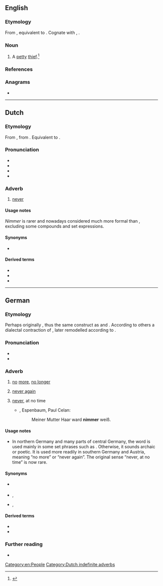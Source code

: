 {{also|Nimmer}}
==English==

===Etymology===
{{root|en|ine-pro|*nem-}}
From {{inh|en|enm|nimere}}, equivalent to {{suf|en|nim|t1=to filch, steal|er|id2=agent noun}}. Cognate with {{cog|nl|nemer|t=taker}}, {{cog|de|Nehmer|t=taker}}.

===Noun===
{{en-noun}}

# A [[petty]] [[thief]].<ref>{{cite-book|title=Blacks Law Dictionary|edition=Abridged Eighth|author=Garner, Bryan A.|year=2005|publisher=Thomson/West|isbn=0314158634|page=880|text=}}</ref>

===References===
<references/>

===Anagrams===
* {{anagrams|en|a=eimmnr|mermin}}

[[Category:en:People]]

----

==Dutch==

===Etymology===
From {{inh|nl|dum|nemmer}}, from {{inh|nl|odt|niemer}}. Equivalent to {{prefix|nl|n|immer}}.

===Pronunciation===
* {{IPA|nl|/ˈnɪ.mər/}}
* {{audio|nl|Nl-nimmer.ogg|Audio}}
* {{hyphenation|nl|nim|mer}}
* {{rhymes|nl|ɪmər|s=2}}

===Adverb===
{{nl-adv}}

# {{lb|nl|formal|or|dated}} [[never]]

====Usage notes====
''Nimmer'' is rarer and nowadays considered much more formal than {{m|nl|nooit}}, excluding some compounds and set expressions.

====Synonyms====
* {{l|nl|nooit}}

====Derived terms====
* {{l|nl|nooit en te nimmer}}
* {{l|nl|nimmermeer}}
* {{l|nl|nooit ofte nimmer}}

[[Category:Dutch indefinite adverbs]]

----

==German==

===Etymology===
Perhaps originally {{prefix|de|ni|immer}}, thus the same construct as {{cog|en|ever}} and {{m|en|never}}. According to others a dialectal contraction of {{m|de|nie mehr}}, later remodelled according to {{m|de|immer}}.

===Pronunciation===
* {{IPA|de|/ˈnɪmər/}}
* {{audio|de|De-nimmer.ogg|Audio}}

===Adverb===
{{de-adv}}

# {{lb|de|regional|chiefly|southern Germany|Austria}} [[no]] [[more]], [[no longer]]
# {{lb|de|regional|chiefly|southern Germany|Austria}} [[never again]]
# {{lb|de|archaic|or|poetic|literary}} [[never]], at no time
#* {{rfdate|de}}, Espenbaum, Paul Celan:
#*: Meiner Mutter Haar ward '''nimmer''' weiß.

====Usage notes====
* In northern Germany and many parts of central Germany, the word is used mainly in some set phrases such as {{m|de|nie und nimmer||never ever}}. Otherwise, it sounds archaic or poetic. It is used more readily in southern Germany and Austria, meaning “no more” or “never again”. The original sense “never, at no time” is now rare.

====Synonyms====
* {{sense|no more}} {{l|de|nicht mehr}}
* {{sense|never again}} {{l|de|nie mehr}}, {{l|de|nie wieder}}
* {{sense|never}} {{l|de|nie}}, {{l|de|niemals}}

====Derived terms====
* {{l|de|nimmermehr}}
* {{l|de|Nimmersatt}}

===Further reading===
* {{R:Duden}}